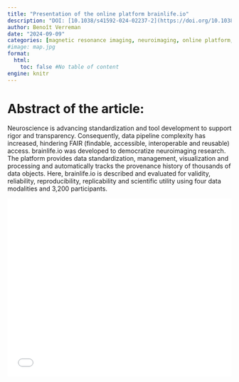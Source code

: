 ```yaml
---
title: "Presentation of the online platform brainlife.io"
description: "DOI: [10.1038/s41592-024-02237-2](https://doi.org/10.1038/s41592-024-02237-2){target='_blank'}"
author: Benoît Verreman
date: "2024-09-09"
categories: [magnetic resonance imaging, neuroimaging, online platform, standardization]
#image: map.jpg
format:
  html:
    toc: false #No table of content
engine: knitr
---
```


# Abstract of the article:

Neuroscience is advancing standardization and tool development to support rigor and transparency. Consequently, data pipeline complexity has increased, hindering FAIR (findable, accessible, interoperable and reusable) access. brainlife.io was developed to democratize neuroimaging research. The platform provides data standardization, management, visualization and processing and automatically tracks the provenance history of thousands of data objects. Here, brainlife.io is described and evaluated for validity, reliability, reproducibility, replicability and scientific utility using four data modalities and 3,200 participants.


![](../../pdfs/2024_09_09_Benoit_brainlife_io.pdf){width=100% height=400}